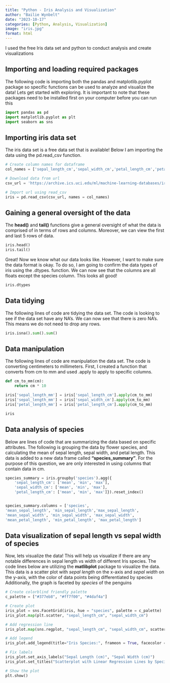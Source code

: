 ```yaml
---
title: "Python - Iris Analysis and Visualization"
author: "Bailie Wynbelt"
date: "2023-10-17"
categories: [Python, Analysis, Visualization]
image: "iris.jpg"
format: html
---
```

I used the free Iris data set and python to conduct analysis and create visualizations

## Importing and loading required packages

The following code is importing both the pandas and matplotlib.pyplot package so specific functions can be used to analyze and visualize the data! Lets get started with exploring. It is important to note that these packages need to be installed first on your computer before you can run this

```python
import pandas as pd
import matplotlib.pyplot as plt
import seaborn as sns
```

## Importing iris data set
The iris data set is a free data set that is available! Below I am importing the data using the pd.read_csv function.
```python
# Create column names for dataframe
col_names = ['sepal_length_cm','sepal_width_cm','petal_length_cm','petal_width_cm','species']

# Download data from url
csv_url = 'https://archive.ics.uci.edu/ml/machine-learning-databases/iris/iris.data'

# Import url using read_csv
iris = pd.read_csv(csv_url, names = col_names)

```

## Gaining a general oversight of the data

The **head()** and **tail()** functions give a general oversight of what the data is comprised of in terms of rows and columns. Moreover, we can view the first and last 5 rows of data.

```python
iris.head()
iris.tail()
```
Great! Now we know what our data looks like. However, I want to make sure the data format is okay. To do so, I am going to confirm the data types of iris using the .dtypes. function. We can now see that the columns are all floats except the species column. This looks all good!
```python
iris.dtypes
```
## Data tidying

The following lines of code are tidying the data set. The code is looking to see if the data set have any NA's. We can now see that there is zero NA's. This means we do not need to drop any rows.

```python
iris.isna().sum().sum()
```

## Data manipulation

The following lines of code are manipulation the data set. The code is converting centimeters to millimeters. First, I created a function that converts from cm to mm and used .apply to apply to specific columns.

```python
def cm_to_mm(cm):
    return cm * 10

iris['sepal_length_mm'] = iris['sepal_length_cm'].apply(cm_to_mm)
iris['sepal_length_mm'] = iris['sepal_width_cm'].apply(cm_to_mm)
iris['petal_length_mm'] = iris['petal_length_cm'].apply(cm_to_mm)

iris
```

## Data analysis of species

Below are lines of code that are summarizing the data based on specific attributes. The following is grouping the data by flower species, and calculating the mean of sepal length, sepal width, and petal length. This data is added to a new data frame called **"species_summary"**. For the purpose of this question, we are only interested in using columns that contain data in cm.

```python
species_summary = iris.groupby('species').agg({
    'sepal_length_cm': ['mean', 'min', 'max'],
    'sepal_width_cm': ['mean', 'min', 'max'],
    'petal_length_cm': ['mean', 'min', 'max']}).reset_index()


species_summary.columns = ['species', 
'mean_sepal_length', 'min_sepal_length','max_sepal_length',
'mean_sepal_width', 'min_sepal_width', 'max_sepal_width',
'mean_petal_length', 'min_petal_length', 'max_petal_length']
```

## Data visualization of sepal length vs sepal width of species

Now, lets visualize the data! This will help us visualize if there are any notable differences in sepal length vs width of different Iris species. The code lines below are utilizing the **matlibplot** package to visualize the data. This data is a scatter plot with *sepal length* on the x-axis and *sepal width* on the y-axis, with the color of data points being differentiated by species Additionally, the graph is faceted by *species* of the penguins

```python
# Create colorblind friendly palette
c_palette = ["#377eb8", "#ff7f00", "#4daf4a"]

# Create plot
iris_plot = sns.FacetGrid(iris, hue = "species", palette = c_palette)
iris_plot.map(plt.scatter, "sepal_length_cm", "sepal_width_cm")

# Add regression line
iris_plot.map(sns.regplot, "sepal_length_cm", "sepal_width_cm", scatter = False)

# Add legend
iris_plot.add_legend(title="Iris Species:", frameon = True, facecolor = "lightgrey")

# Fix labels
iris_plot.set_axis_labels("Sepal Length (cm)", "Sepal Width (cm)")
iris_plot.set_titles("Scatterplot with Linear Regression Lines by Species")

# Show the plot
plt.show()
```
